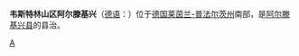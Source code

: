 {{Infobox Settlement
| name = 韦斯特林山区阿尔滕基兴<br/>Altenkirchen (Westerwald)
| image_skyline = 
| imagesize = 
| image_caption = 
| image_flag = 
| image_shield = 
| pushpin_map = Germany
| pushpin_label_position = bottom
| subdivision_type = 国家
| subdivision_name = {{GER}}
| subdivision_type1 = [[德国行政区划|州]]
| subdivision_name1 = [[莱茵兰-普法尔茨州|莱茵兰-普法尔茨州]]
| subdivision_type2 = [[德国行政区划|县]]
| subdivision_name2 =  [[阿尔滕基兴县|阿尔滕基兴县]]
| elevation_m = 230
| elevation_ft = 
| area_total_km2 = 11
| population_as_of = 2006年
| population_total = 6271
| population_density_km2 = auto
| timezone = 
| utc_offset = 
| timezone_DST = 
| utc_offset_DST = 
| latd = 50
| latm = 41
| lats = 14
| latNS = N
| longd = 07
| longm = 38
| longs = 44
| longEW = E
| website =  
}}
'''韦斯特林山区阿尔滕基兴'''（[[德语|德语]]：'''{{lang|de|Altenkirchen (Westerwald)}}'''）位于[[德国|德国]][[莱茵兰-普法尔茨州|莱茵兰-普法尔茨州]]南部，是[[阿尔滕基兴县|阿尔滕基兴县]]的县治。

{{Authority control}}
{{Germany-geo-stub}}

[[Category:莱茵兰-普法尔茨州市镇|A]]